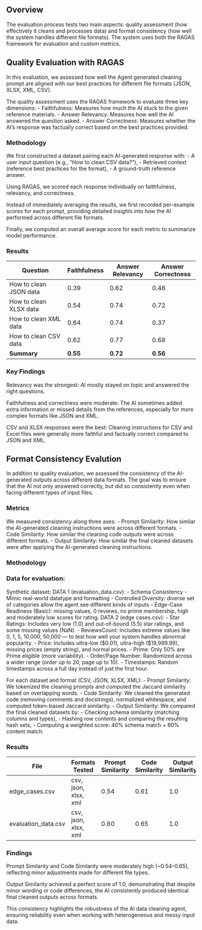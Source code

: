## Overview
The evaluation process tests two main aspects: quality assessment (how effectively it cleans and processes data) and format consistency (how well the system handles different file formats). The system uses both the RAGAS framework for evaluation and custom metrics.


## Quality Evaluation with RAGAS

In this evaluation, we assessed how well the Agent generated cleaning prompt are aligned with our best practices for different file formats (JSON, XLSX, XML, CSV).

The quality assessment uses the RAGAS framework to evaluate three key dimensions: 
 - Faithfulness: Measures how much the AI stuck to the given reference materials.
 - Answer Relevancy: Measures how well the AI answered the question asked.
 - Answer Correctness: Measures whether the AI's response was factually correct based on the best practices provided.

### Methodology
We first constructed a dataset pairing each AI-generated response with:
 - A user input question (e.g., "How to clean CSV data?"),
 - Retrieved context (reference best practices for the format),
 - A ground-truth reference answer.

Using RAGAS, we scored each response individually on faithfulness, relevancy, and correctness.

Instead of immediately averaging the results, we first recorded per-example scores for each prompt, providing detailed insights into how the AI performed across different file formats.

Finally, we computed an overall average score for each metric to summarize model performance.

### Results
| Question                | Faithfulness | Answer Relevancy | Answer Correctness |
|--------------------------|--------------|------------------|--------------------|
| How to clean JSON data   | 0.39         | 0.62             | 0.46               |
| How to clean XLSX data   | 0.54         | 0.74             | 0.72               |
| How to clean XML data    | 0.64         | 0.74             | 0.37               |
| How to clean CSV data    | 0.62         | 0.77             | 0.68               |
| **Summary**              | **0.55**     | **0.72**         | **0.56**           |

### Key Findings
Relevancy was the strongest:
AI mostly stayed on topic and answered the right questions.

Faithfulness and correctness were moderate:
The AI sometimes added extra information or missed details from the references, especially for more complex formats like JSON and XML.

CSV and XLSX responses were the best:
Cleaning instructions for CSV and Excel files were generally more faithful and factually correct compared to JSON and XML.

## Format Consistency Evalution
In addition to quality evaluation, we assessed the consistency of the AI-generated outputs across different data formats.
The goal was to ensure that the AI not only answered correctly, but did so consistently even when facing different types of input files.

### Metrics
We measured consistency along three axes:
 - Prompt Similarity:
    How similar the AI-generated cleaning instructions were across different formats.
 - Code Similarity:
    How similar the cleaning code outputs were across different formats.
 - Output Similarity:
    How similar the final cleaned datasets were after applying the AI-generated cleaning instructions.

### Methodology
### Data for evaluation:
Synthetic dataset: 
	DATA 1 (evaluation_data.csv):
      	 - Schema Consistency
      	 - Mimic real-world datatype and formatting
      	 - Controlled Diversity: diverse set of categories allow the agent see different kinds of inputs
      	 - Edge-Case Readiness (Basic): missing values, 0 reviews, no prime membership, high and moderately low scores for rating. 
	DATA 2 (edge cases.csv):
		 - Star Ratings: Includes very low (1.0) and out-of-bound (5.5) star ratings, and some missing values (NaN).
		 - ReviewsCount: Includes extreme values like 0, 1, 5, 10,000, 50,000 — to test how well your system handles abnormal popularity.
		 - Price: Includes ultra-low ($0.01), ultra-high ($19,999.99), missing prices (empty string), and normal prices.
		 - Prime: Only 50% are Prime eligible (more variability).
		 - Order/Page Number: Randomized across a wider range (order up to 20, page up to 10).
		 - Timestamps: Random timestamps across a full day instead of just the first hour.

For each dataset and format (CSV, JSON, XLSX, XML):
 - Prompt Similarity:
    We tokenized the cleaning prompts and computed the Jaccard similarity based on overlapping words.
 - Code Similarity:
    We cleaned the generated code (removing comments and docstrings), normalized whitespace, and computed token-based Jaccard similarity.
 - Output Similarity:
    We compared the final cleaned datasets by:
     - Checking schema similarity (matching columns and types),
     - Hashing row contents and comparing the resulting hash sets,
     - Computing a weighted score: 40% schema match + 60% content match.

### Results
| File                  | Formats Tested        | Prompt Similarity | Code Similarity | Output Similarity |
|-----------------------|------------------------|-------------------|-----------------|-------------------|
| edge_cases.csv         | csv, json, xlsx, xml    | 0.54              | 0.61            | 1.0               |
| evaluation_data.csv    | csv, json, xlsx, xml    | 0.60              | 0.65            | 1.0               |


### Findings
Prompt Similarity and Code Similarity were moderately high (~0.54–0.65), reflecting minor adjustments made for different file types.

Output Similarity achieved a perfect score of 1.0, demonstrating that despite minor wording or code differences, the AI consistently produced identical final cleaned outputs across formats.

This consistency highlights the robustness of the AI data cleaning agent, ensuring reliability even when working with heterogeneous and messy input data.